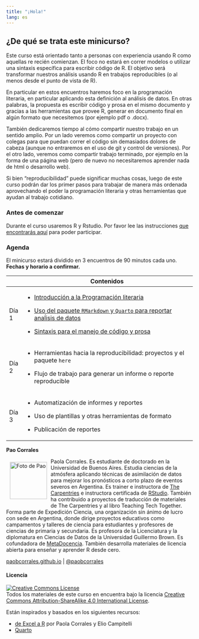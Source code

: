 ```yaml
---
title: "¡Hola!"
lang: es
---
```


## ¿De qué se trata este minicurso?

Este curso está orientado tanto a personas con experiencia usando R como aquellas re recién comienzan. El foco no estará en correr modelos o utilizar una sintaxis específica para escribir código de R. El objetivo será transformar nuestros análisis usando R en trabajos reproducibles (o al menos desde el punto de vista de R).

En particular en estos encuentros haremos foco en la programación literaria, en particular aplicando esta definición al análisis de datos. En otras palabras, la propuesta es escribir código y prosa en el mismo documento y gracias a las herramientas que provee R, generar en documento final en algún formato que necesitemos (por ejemplo pdf o .docx).

También dedicaremos tiempo al cómo compartir nuestro trabajo en un sentido amplio. Por un lado veremos como compartir un proyecto con colegas para que puedan correr el código sin demasiados dolores de cabeza (aunque no entraremos en el uso de git y control de versiones). Por el otro lado, veremos como compartir trabajo terminado, por ejemplo en la forma de una página web (pero de nuevo no necesitaremos aprender nada de html o desarrollo web).

Si bien "reproducibilidad" puede significar muchas cosas, luego de este curso podrán dar los primer pasos para trabajar de manera más ordenada aprovechando el poder la programación literaria y otras herramientas que ayudan al trabajo cotidiano.

### Antes de comenzar

Durante el curso usaremos R y Rstudio. Por favor lee las instrucciones [que encontrarás aquí](preparacion.html) para poder participar.

### Agenda

El minicurso estará dividido en 3 encuentros de 90 minutos cada uno. **Fechas y horario a confirmar.**

+-------+-----------------------------------------------------------------------------------------------+
|       | Contenidos                                                                                    |
+=======+===============================================================================================+
| Día 1 | -   [Introducción a la Programación literaria](01_presentacion.html)                          |
|       |                                                                                               |
|       | -   [Uso del paquete `RMarkdown` y `Quarto` para reportar anaĺisis de datos](02_reportes.qmd) |
|       |                                                                                               |
|       | -   [Sintaxis para el manejo de código y prosa](03_sintaxis.qmd)                              |
+-------+-----------------------------------------------------------------------------------------------+
| Día 2 | -   Herramientas hacia la reproducibilidad: proyectos y el paquete `here`                     |
|       |                                                                                               |
|       | -   Flujo de trabajo para generar un informe o reporte reproducible                           |
+-------+-----------------------------------------------------------------------------------------------+
| Día 3 | -   Automatización de informes y reportes                                                     |
|       |                                                                                               |
|       | -   Uso de plantillas y otras herramientas de formato                                         |
|       |                                                                                               |
|       | -   Publicación de reportes                                                                   |
+-------+-----------------------------------------------------------------------------------------------+

**Pao Corrales**

<img src="img/pao_circle.png" alt="Foto de Pao" width="100" height="100" align="left" style="margin:10px"/> Paola Corrales. Es estudiante de doctorado en la Universidad de Buenos Aires. Estudia ciencias de la atmósfera aplicando técnicas de asimilación de datos para mejorar los pronósticos a corto plazo de eventos severos en Argentina. Es trainer e instructora de [The Carpentries](https://carpentries.org/) e instructora certificada de [RStudio](https://education.rstudio.com/trainers/people/corrales+paola/). También ha contribuido a proyectos de traducción de materiales de The Carpentries y al libro Teaching Tech Together. Forma parte de Expedición Ciencia, una organización sin ánimo de lucro con sede en Argentina, donde dirige proyectos educativos como campamentos y talleres de ciencia para estudiantes y profesores de ciencias de primaria y secundaria. Es profesora de la Licenciatura y la diplomatura en Ciencias de Datos de la Universidad Guillermo Brown. Es cofundadora de [MetaDocencia](http://metadocencia.org/). También desarrolla materiales de licencia abierta para enseñar y aprender R desde cero.

[paobcorrales.github.io](https://github.com/paocorrales) \| [\@paobcorrales](https://twitter.com/PaobCorrales)

#### Licencia

<a rel="license" href="https://creativecommons.org/licenses/by-sa/4.0/deed.es_ES"><img src="https://i.creativecommons.org/l/by-sa/4.0/88x31.png" alt="Creative Commons License" style="border-width:0"/></a><br /> Todos los materiales de este curso en encuentra bajo la licencia <a rel="license" href="https://creativecommons.org/licenses/by-sa/4.0/deed.es_ES">Creative Commons Attribution-ShareAlike 4.0 International License</a>.

Están inspirados y basados en los siguientes recursos:

-   [de Excel a R](https://paocorrales.github.io/deExcelaR/) por Paola Corrales y Elio Campitelli
-   [Quarto](https://quarto.org/)
